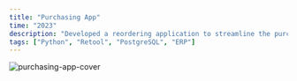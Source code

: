 ```yaml
---
title: "Purchasing App"
time: "2023"
description: "Developed a reordering application to streamline the purchasing process for Deluxebase"
tags: ["Python", "Retool", "PostgreSQL", "ERP"]
---
```


<Image 
  src="/projects/purchasing-app/cover.png"
  alt="purchasing-app-cover"
  width={2267}
  height={1280}
/>
